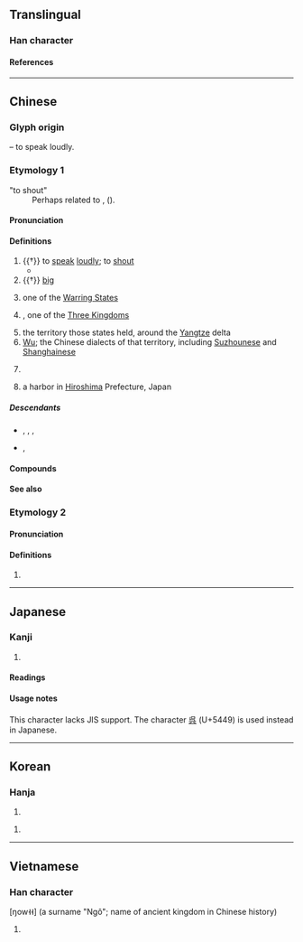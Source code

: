 {{also|吴|呉}}
{{character info}}
==Translingual==
{{Han simplified forms|吳|呉|吴}}

===Han character===
{{Han char|rn=30|rad=口|as=04|sn=7|four=26801|canj=RVNK|ids=⿺⿱𠃑大口}}

====References====
{{Han ref|kx=0179.040|dkj=03365|dj=0396.150|hdz=10595.080|uh=5433}}

----

==Chinese==
{{zh-forms|s=吴|t2=吴|alt=呉,𠯵,㕦,𡗾,𡗿}}
{{zh-wp|zh|yue|lzh|nan:Ngô͘ (sèⁿ)|wuu:吴}}

===Glyph origin===
{{Han etym}}
{{Han compound|口|夨|ls=ic|t1=mouth|t2=man with tilted head}} – to speak loudly.

===Etymology 1===
; "to shout"
: Perhaps related to {{cog|bo|ངར་སྐད||roar; shout}}, {{cog|bo|ང་རོ||roar; yell; shout}} ({{zh-ref|Schuessler, 2007}}).

====Pronunciation====
{{zh-pron
|m=wú
|m-s=
|dg=
|c=ng4
|c-t=m3
|g=u4
|h=pfs=ǹg;gd=n2
|j=vu1
|mb=ngû
|md=ngù
|mn=xm,qz,tp,kh,lk,sx,mg,hc,ph:ngô͘/ml,tn,yl,km,tc,ph:gô͘
|mn-t=ghou5
|w=3hhu
|x=u2
|mc=y
|oc=y
|ma=y
|mna=Taiwanese-The_Consonant_ng.ogg
|cat=v,a,pn,n
}}

====Definitions====
{{zh-hanzi}}

# {{†}} to [[speak]] [[loudly]]; to [[shout]]
#* {{zh-x|不 吳 不 敖，胡 考 之 休。|There is no '''noise''', no insolence: An auspice, [all this], of great longevity.|ref=Shijing}}
# {{†}} [[big]]
# {{lb|zh|historical}} {{zh-div|國}} one of the [[w:Warring States period|Warring States]]
# {{lb|zh|historical}} {{zh-div|國}} {{w|Eastern Wu}}, one of the [[Three Kingdoms]]
# the territory those states held, around the [[Yangtze]] delta
# [[Wu]]; the Chinese dialects of that territory, including [[Suzhounese]] and [[Shanghainese]]
#: {{zh-also|吳語}}
# {{surname|zh}}
#: {{zh-x|吳{Gô͘} 作{Chok}-棟{tòng}|{{w|Goh Chok Tong|'''Goh''' Chok Tong}} (Singapore's second Prime Minister; currently Emeritus Senior Minister)|MN}}
# {{rfv-sense|zh}} {{zh-div|港}} a harbor in [[Hiroshima]] Prefecture, Japan

=====Descendants=====
* {{desc|bor=1|en|Wu}}, {{l|en|Ng}}, {{l|en|Goh}}, {{l|en|Ngo}}
* {{desc|bor=1|tl|Go}}, {{l|tl|Wu}}

====Compounds====
{{zh-der|吳鳳|吳都|吳淞江|吳國|吳鉤|吹簫吳市|吳鹽|吳剛|吳語|吳派|吳宮教陣|吳牛喘月|吳剛伐桂|大吳|伐東吳|吳越春秋|吳郭魚|吳下阿蒙|吳越同舟|句吳|宋畫吳冶|吳子|吳茱萸|吳頭楚尾|吳越|吳市吹簫|吳儂|孫吳|楚尾吳頭|東吳|吳川|吳堡|吳山|吳店|吳榜|吳棚|吳樓|吳灣|吳家灣|吳鋪|吳音|吳江|吳沙}}

====See also====
{{zh-Chinese dynasties}}

===Etymology 2===

====Pronunciation====
{{zh-pron
|m=yú
|cat=
}}

====Definitions====
{{zh-hanzi}}

# {{zh-alt-form|虞}}

----

==Japanese==

===Kanji===
{{ja-kanji|grade=|rs=口04}} <!-- Not a kyūjitai character of 呉 -->

# {{rfdef|ja|sort=口04}}

====Readings====
{{ja-readings
|on=ご
|kun=くれ-, く-れる
}}

====Usage notes====
This character lacks JIS support. The character [[呉]] (U+5449) is used instead in Japanese.

----

==Korean==

===Hanja===
{{ko-hanja|성씨|오}}

# {{rfdef|ko|sort=口04}}

{{ko-hanja|큰소리치다|큰소리칠|화}}

# {{rfdef|ko|sort=口04}}

----

==Vietnamese==

===Han character===
{{vi-readings|reading=[[ngô]]|rs=口04}}  [ŋow˧˧] (a surname "Ngô"; name of ancient kingdom in Chinese history)

# {{rfdef|vi|sort=口04}}